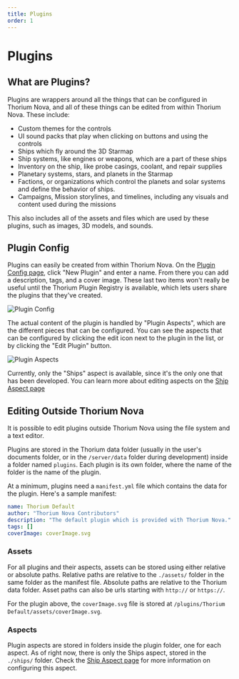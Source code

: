 ```yaml
---
title: Plugins
order: 1
---
```


# Plugins

## What are Plugins?

Plugins are wrappers around all the things that can be configured in Thorium
Nova, and all of these things can be edited from within Thorium Nova. These
include:

- Custom themes for the controls
- UI sound packs that play when clicking on buttons and using the controls
- Ships which fly around the 3D Starmap
- Ship systems, like engines or weapons, which are a part of these ships
- Inventory on the ship, like probe casings, coolant, and repair supplies
- Planetary systems, stars, and planets in the Starmap
- Factions, or organizations which control the planets and solar systems and
  define the behavior of ships.
- Campaigns, Mission storylines, and timelines, including any visuals and
  content used during the missions

This also includes all of the assets and files which are used by these plugins,
such as images, 3D models, and sounds.

## Plugin Config

Plugins can easily be created from within Thorium Nova. On the
[Plugin Config page](/config), click "New Plugin" and enter a name. From there
you can add a description, tags, and a cover image. These last two items won't
really be useful until the Thorium Plugin Registry is available, which lets
users share the plugins that they've created.

![Plugin Config](./images/plugin-config.jpg)

The actual content of the plugin is handled by "Plugin Aspects", which are the
different pieces that can be configured. You can see the aspects that can be
configured by clicking the edit icon next to the plugin in the list, or by
clicking the "Edit Plugin" button.

![Plugin Aspects](./images/aspects.jpg)

Currently, only the "Ships" aspect is available, since it's the only one that
has been developed. You can learn more about editing aspects on the
[Ship Aspect page](/docs/plugins/ships)

## Editing Outside Thorium Nova

It is possible to edit plugins outside Thorium Nova using the file system and a
text editor.

Plugins are stored in the Thorium data folder (usually in the user's documents
folder, or in the `/server/data` folder during development) inside a folder
named `plugins`. Each plugin is its own folder, where the name of the folder is
the name of the plugin.

At a minimum, plugins need a `manifest.yml` file which contains the data for the
plugin. Here's a sample manifest:

```yml
name: Thorium Default
author: "Thorium Nova Contributors"
description: "The default plugin which is provided with Thorium Nova."
tags: []
coverImage: coverImage.svg
```

### Assets

For all plugins and their aspects, assets can be stored using either relative or
absolute paths. Relative paths are relative to the `./assets/` folder in the
same folder as the manifest file. Absolute paths are relative to the Thorium
data folder. Asset paths can also be urls starting with `http://` or `https://`.

For the plugin above, the `coverImage.svg` file is stored at
`/plugins/Thorium Default/assets/coverImage.svg`.

### Aspects

Plugin aspects are stored in folders inside the plugin folder, one for each
aspect. As of right now, there is only the Ships aspect, stored in the
`./ships/` folder. Check the [Ship Aspect page](/docs/plugins/ships) for more
information on configuring this aspect.
